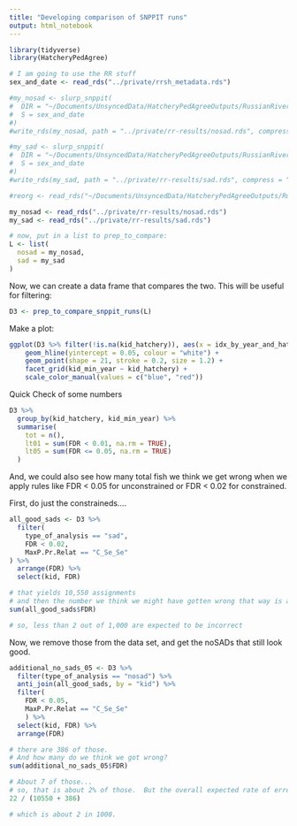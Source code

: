 ```yaml
---
title: "Developing comparison of SNPPIT runs"
output: html_notebook
---
```


```r
library(tidyverse)
library(HatcheryPedAgree)

# I am going to use the RR stuff
sex_and_date <- read_rds("../private/rrsh_metadata.rds")

#my_nosad <- slurp_snppit(
#  DIR = "~/Documents/UnsyncedData/HatcheryPedAgreeOutputs/RussianRiver-July-6-2020/snppit-run-noSAD",
#  S = sex_and_date
#)
#write_rds(my_nosad, path = "../private/rr-results/nosad.rds", compress = "xz")

#my_sad <- slurp_snppit(
#  DIR = "~/Documents/UnsyncedData/HatcheryPedAgreeOutputs/RussianRiver-July-6-2020/snppit-run-dir",
#  S = sex_and_date
#)
#write_rds(my_sad, path = "../private/rr-results/sad.rds", compress = "xz")

#reorg <- read_rds("~/Documents/UnsyncedData/HatcheryPedAgreeOutputs/RussianRiver-July-6-2020/reorg.rds")

my_nosad <- read_rds("../private/rr-results/nosad.rds")
my_sad <- read_rds("../private/rr-results/sad.rds")

# now, put in a list to prep_to_compare:
L <- list(
  nosad = my_nosad,
  sad = my_sad
)
```


Now, we can create a data frame that compares the two.  This will be useful for filtering:
```r
D3 <- prep_to_compare_snppit_runs(L)
```


Make a plot:
```r
ggplot(D3 %>% filter(!is.na(kid_hatchery)), aes(x = idx_by_year_and_hatchery, y = FDR + 0.05 * (as.integer(type_f) - 1), colour = type_f)) +
    geom_hline(yintercept = 0.05, colour = "white") +
    geom_point(shape = 21, stroke = 0.2, size = 1.2) +
    facet_grid(kid_min_year ~ kid_hatchery) +
    scale_color_manual(values = c("blue", "red"))
```


Quick Check of some numbers
```r
D3 %>%
  group_by(kid_hatchery, kid_min_year) %>%
  summarise(
    tot = n(),
    lt01 = sum(FDR < 0.01, na.rm = TRUE),
    lt05 = sum(FDR <= 0.05, na.rm = TRUE)
  )
```

And, we could also see how many total fish we think we get wrong when we apply rules
like FDR < 0.05 for unconstrained or FDR < 0.02 for constrained.

First, do just the constraineds....
```r
all_good_sads <- D3 %>%
  filter(
    type_of_analysis == "sad",
    FDR < 0.02,
    MaxP.Pr.Relat == "C_Se_Se"
) %>%
  arrange(FDR) %>%
  select(kid, FDR)

# that yields 10,550 assignments
# and then the number we think we might have gotten wrong that way is about 15.
sum(all_good_sads$FDR)

# so, less than 2 out of 1,000 are expected to be incorrect
```

Now, we remove those from the data set, and get the noSADs that still look good.
```r
additional_no_sads_05 <- D3 %>%
  filter(type_of_analysis == "nosad") %>%
  anti_join(all_good_sads, by = "kid") %>%
  filter(
    FDR < 0.05,
    MaxP.Pr.Relat == "C_Se_Se"
    ) %>%
  select(kid, FDR) %>%
  arrange(FDR)

# there are 386 of those.  
# And how many do we think we got wrong?
sum(additional_no_sads_05$FDR)

# About 7 of those...
# so, that is about 2% of those.  But the overall expected rate of errors is still
22 / (10550 + 386)

# which is about 2 in 1000.  
```
